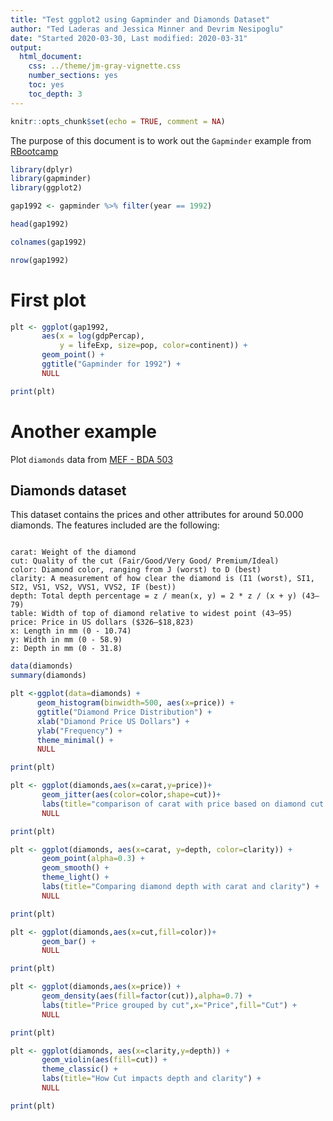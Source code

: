 ```yaml
---
title: "Test ggplot2 using Gapminder and Diamonds Dataset"
author: "Ted Laderas and Jessica Minner and Devrim Nesipoglu"
date: "Started 2020-03-30, Last modified: 2020-03-31"
output:
  html_document:
    css: ../theme/jm-gray-vignette.css
    number_sections: yes
    toc: yes
    toc_depth: 3
---
```


```r
knitr::opts_chunk$set(echo = TRUE, comment = NA)
```

The purpose of this document is to work out the `Gapminder`
example from
[RBootcamp](https://github.com/laderast/RBootcamp_old/blob/master/chapter1.md)

```r
library(dplyr)
library(gapminder)
library(ggplot2)
```

```r
gap1992 <- gapminder %>% filter(year == 1992)

head(gap1992)

colnames(gap1992)

nrow(gap1992)
```

# First plot

```r
plt <- ggplot(gap1992,
       aes(x = log(gdpPercap),
           y = lifeExp, size=pop, color=continent)) +
       geom_point() +
       ggtitle("Gapminder for 1992") +
       NULL

print(plt)
```

# Another example

Plot `diamonds` data from [MEF - BDA 503](https://mef-bda503.github.io/pj-nesipoglud/files/Diamonds.html)

## Diamonds dataset
This dataset contains the prices and other attributes for around 50.000 diamonds.
The features included are the following:

```

carat: Weight of the diamond
cut: Quality of the cut (Fair/Good/Very Good/ Premium/Ideal)
color: Diamond color, ranging from J (worst) to D (best)
clarity: A measurement of how clear the diamond is (I1 (worst), SI1, SI2, VS1, VS2, VVS1, VVS2, IF (best))
depth: Total depth percentage = z / mean(x, y) = 2 * z / (x + y) (43–79)
table: Width of top of diamond relative to widest point (43–95)
price: Price in US dollars ($326–$18,823)
x: Length in mm (0 - 10.74)
y: Width in mm (0 - 58.9)
z: Depth in mm (0 - 31.8)
```


```r
data(diamonds)
summary(diamonds)
```


```r
plt <-ggplot(data=diamonds) +
      geom_histogram(binwidth=500, aes(x=price)) +
      ggtitle("Diamond Price Distribution") +
      xlab("Diamond Price US Dollars") +
      ylab("Frequency") +
      theme_minimal() +
      NULL

print(plt)

```

```r
plt <- ggplot(diamonds,aes(x=carat,y=price))+
       geom_jitter(aes(color=color,shape=cut))+
       labs(title="comparison of carat with price based on diamond cut and color") +
       NULL

print(plt)
```

```r
plt <- ggplot(diamonds, aes(x=carat, y=depth, color=clarity)) +
       geom_point(alpha=0.3) +
       geom_smooth() +
       theme_light() +
       labs(title="Comparing diamond depth with carat and clarity") +
       NULL

print(plt)

```

```r
plt <- ggplot(diamonds,aes(x=cut,fill=color))+
       geom_bar() +
       NULL

print(plt)
```

```r
plt <- ggplot(diamonds,aes(x=price)) +
       geom_density(aes(fill=factor(cut)),alpha=0.7) +
       labs(title="Price grouped by cut",x="Price",fill="Cut") +
       NULL

print(plt)
```

```r
plt <- ggplot(diamonds, aes(x=clarity,y=depth)) +
       geom_violin(aes(fill=cut)) +
       theme_classic() +
       labs(title="How Cut impacts depth and clarity") +
       NULL

print(plt)
```

